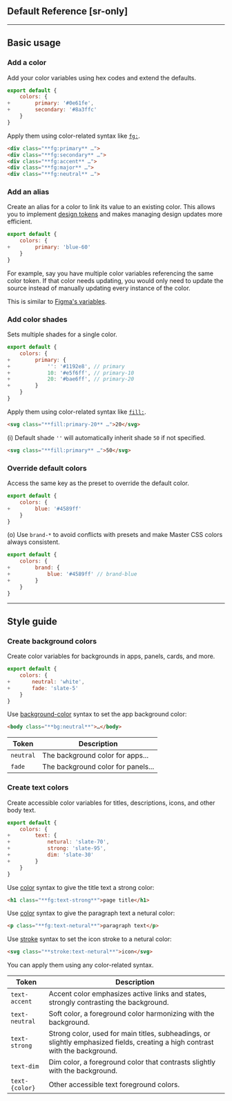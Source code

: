 ## Default Reference [sr-only]
<Default />

---

## Basic usage
### Add a color
Add your color variables using hex codes and extend the defaults.
```js name=master.css.js
export default {
    colors: {
+        primary: '#0e61fe',
+        secondary: '#8a3ffc'
    }
}
```
Apply them using color-related syntax like [`fg:`](/docs/color).
```html
<div class="**fg:primary** …">
<div class="**fg:secondary** …">
<div class="**fg:accent** …">
<div class="**fg:major** …">
<div class="**fg:neutral** …">
```

### Add an alias
Create an alias for a color to link its value to an existing color. This allows you to implement [design tokens](/docs/design-tokens) and makes managing design updates more efficient.
```js name=master.css.js
export default {
    colors: {
+        primary: 'blue-60'
    }
}
```
For example, say you have multiple color variables referencing the same color token. If that color needs updating, you would only need to update the source instead of manually updating every instance of the color.

This is similar to [Figma's variables](https://help.figma.com/hc/en-us/articles/15145852043927-Create-and-manage-variables).

### Add color shades
Sets multiple shades for a single color.
```js name=master.css.js
export default {
    colors: {
+        primary: {
+            '': '#1192e8', // primary
+            10: '#e5f6ff', // primary-10
+            20: '#bae6ff', // primary-20
+        }
    }
}
```
Apply them using color-related syntax like [`fill:`](/docs/fill).
```html
<svg class="**fill:primary-20** …">20</svg>
```
(i) Default shade `''` will automatically inherit shade `50` if not specified.
```html
<svg class="**fill:primary** …">50</svg>
```

### Override default colors
Access the same key as the preset to override the default color.
```js name=master.css.js
export default {
    colors: {
+        blue: '#4589ff'
    }
}
```
(o) Use `brand-*` to avoid conflicts with presets and make Master CSS colors always consistent.
```js name=master.css.js
export default {
    colors: {
+        brand: {
+            blue: '#4589ff' // brand-blue
+        }
    }
}
```

---

## Style guide
### Create background colors
Create color variables for backgrounds in apps, panels, cards, and more.
```js name=master.css.js
export default {
    colors: {
+       neutral: 'white',
+       fade: 'slate-5'
    }
}
```
Use [background-color](/docs/background-color) syntax to set the app background color:
```html
<body class="**bg:neutral**">…</body>
```
| Token             | Description                                                                                                                       |
|-------------------|-----------------------------------------------------------------------------------------------------------------------------------|
| `neutral`         | The background color for apps...                                                                                                  |
| `fade`            | The background color for panels...                                                                                                |

### Create text colors
Create accessible color variables for titles, descriptions, icons, and other body text.
```js name=master.css.js
export default {
    colors: {
+        text: {
+            netural: 'slate-70',
+            strong: 'slate-95',
+            dim: 'slate-30'
+        }
    }
}
```
Use [color](/docs/color) syntax to give the title text a strong color:
```html
<h1 class="**fg:text-strong**">page title</h1>
```
Use [color](/docs/color) syntax to give the paragraph text a netural color:
```html
<p class="**fg:text-netural**">paragraph text</p>
```
Use [stroke](/docs/stroke) syntax to set the icon stroke to a netural color:
```html
<svg class="**stroke:text-netural**">icon</svg>
```
You can apply them using any color-related syntax.

| Token             | Description                                                                                                                       |
|-------------------|-----------------------------------------------------------------------------------------------------------------------------------|
| `text-accent`     | Accent color emphasizes active links and states, strongly contrasting the background.                                             |
| `text-neutral`    | Soft color, a foreground color harmonizing with the background.                                                                   |
| `text-strong`     | Strong color, used for main titles, subheadings, or slightly emphasized fields, creating a high contrast with the background.     |
| `text-dim`        | Dim color, a foreground color that contrasts slightly with the background.                                                        |
| `text-{color}`    | Other accessible text foreground colors.                                                                                          |
